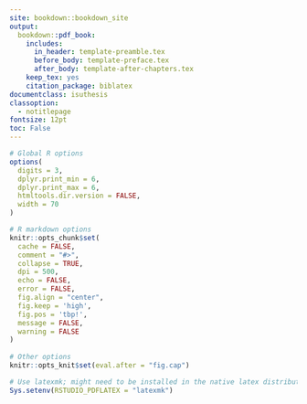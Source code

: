 ```yaml
--- 
site: bookdown::bookdown_site
output:
  bookdown::pdf_book:
    includes:
      in_header: template-preamble.tex
      before_body: template-preface.tex
      after_body: template-after-chapters.tex
    keep_tex: yes
    citation_package: biblatex
documentclass: isuthesis
classoption:
  - notitlepage
fontsize: 12pt
toc: False
---
```


```r
# Global R options
options(
  digits = 3,
  dplyr.print_min = 6, 
  dplyr.print_max = 6, 
  htmltools.dir.version = FALSE,
  width = 70
)

# R markdown options
knitr::opts_chunk$set(
  cache = FALSE,
  comment = "#>",
  collapse = TRUE,
  dpi = 500,
  echo = FALSE,
  error = FALSE,
  fig.align = "center",
  fig.keep = 'high',
  fig.pos = 'tbp!',
  message = FALSE,
  warning = FALSE
)
  
# Other options
knitr::opts_knit$set(eval.after = "fig.cap")

# Use latexmk; might need to be installed in the native latex distribution like MiKTeX
Sys.setenv(RSTUDIO_PDFLATEX = "latexmk")

```


